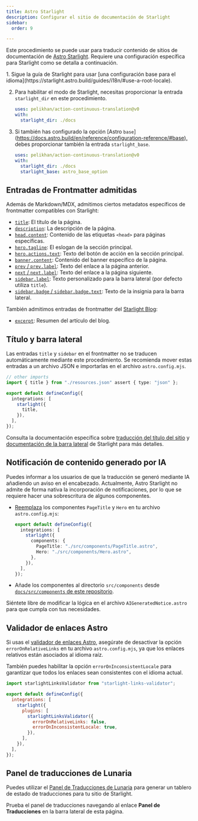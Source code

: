```yaml
---
title: Astro Starlight
description: Configurar el sitio de documentación de Starlight
sidebar:
  order: 9

---
```



Este procedimiento se puede usar para traducir contenido de sitios de documentación de [Astro Starlight](https://starlight.astro.build/). Requiere una configuración específica para Starlight como se detalla a continuación.

<Steps>
  1. Sigue la guía de Starlight para usar [una configuración base para el idioma](https://starlight.astro.build/guides/i18n/#use-a-root-locale).

  2. Para habilitar el modo de Starlight, necesitas proporcionar la entrada `starlight_dir` en este procedimiento.

     ```yaml title=".github/workflows/ct.yml" "starlight_dir: ./docs"
     uses: pelikhan/action-continuous-translation@v0
     with:
       starlight_dir: ./docs
     ```

  3. Si también has configurado la opción \[Astro `base`] ([https://docs.astro.build/en/reference/configuration-reference/#base),](https://docs.astro.build/en/reference/configuration-reference/#base\)،)
     debes proporcionar también la entrada `starlight_base`.

     ```yaml title=".github/workflows/ct.yml" "starlight_base: astro_base_option"
     uses: pelikhan/action-continuous-translation@v0
     with:
       starlight_dir: ./docs
       starlight_base: astro_base_option
     ```
</Steps>

## Entradas de Frontmatter admitidas

Además de Markdown/MDX, admitimos ciertos metadatos específicos de frontmatter compatibles con Starlight:

* [`title`](https://starlight.astro.build/reference/frontmatter/#title-required): El título de la página.
* [`description`](https://starlight.astro.build/reference/frontmatter/#description): La descripción de la página.
* [`head.content`](https://starlight.astro.build/reference/frontmatter/#head): Contenido de las etiquetas `<head>` para páginas específicas.
* [`hero.tagline`](https://starlight.astro.build/reference/frontmatter/#hero): El eslogan de la sección principal.
* [`hero.actions.text`](https://starlight.astro.build/reference/frontmatter/#hero): Texto del botón de acción en la sección principal.
* [`banner.content`](https://starlight.astro.build/reference/frontmatter/#banner): Contenido del banner específico de la página.
* [`prev` / `prev.label`](https://starlight.astro.build/reference/frontmatter/#prev): Texto del enlace a la página anterior.
* [`next` / `next.label`](https://starlight.astro.build/reference/frontmatter/#next): Texto del enlace a la página siguiente.
* [`sidebar.label`](https://starlight.astro.build/reference/frontmatter/#sidebar): Texto personalizado para la barra lateral (por defecto utiliza `title`).
* [`sidebar.badge` / `sidebar.badge.text`](https://starlight.astro.build/reference/frontmatter/#badge): Texto de la insignia para la barra lateral.

También admitimos entradas de frontmatter del [Starlight Blog](https://starlight-blog-docs.vercel.app/):

* [`excerpt`](https://starlight-blog-docs.vercel.app/guides/frontmatter/#excerpt): Resumen del artículo del blog.

## Título y barra lateral

Las entradas `title` y `sidebar` en el frontmatter no se traducen automáticamente mediante este procedimiento. Se recomienda mover estas entradas a un archivo JSON e importarlas en el archivo `astro.config.mjs`.

```ts title="astro.config.mjs" {2} /title(?=,)/
// other imports
import { title } from "./resources.json" assert { type: "json" };

export default defineConfig({
  integrations: [
    starlight({
      title,
    }),
  ],
});
```

Consulta la documentación específica sobre [traducción del título del sitio](https://starlight.astro.build/guides/i18n/#translate-the-site-title) y [documentación de la barra lateral](https://starlight.astro.build/guides/sidebar/) de Starlight para más detalles.

## Notificación de contenido generado por IA

Puedes informar a los usuarios de que la traducción se generó mediante IA añadiendo un aviso en el encabezado. Actualmente, Astro Starlight no admite de forma nativa la incorporación de notificaciones, por lo que se requiere hacer una sobrescritura de algunos componentes.

* [Reemplaza](https://starlight.astro.build/guides/overriding-components/#how-to-override) los componentes `PageTitle` y `Hero` en tu archivo `astro.config.mjs`:

  ```ts title="astro.config.mjs"
  export default defineConfig({
    integrations: [
      starlight({
        components: {
          PageTitle: "./src/components/PageTitle.astro",
          Hero: "./src/components/Hero.astro",
        },
      }),
    ],
  });
  ```

* Añade los componentes al directorio `src/components` desde [`docs/src/components` de este repositorio](https://github.com/pelikhan/action-continuous-translation/tree/main/docs/src/components).

Siéntete libre de modificar la lógica en el archivo `AIGeneratedNotice.astro` para que cumpla con tus necesidades.

## Validador de enlaces Astro

Si usas el [validador de enlaces Astro](https://github.com/HiDeoo/starlight-links-validator), asegúrate de desactivar la opción `errorOnRelativeLinks` en tu archivo `astro.config.mjs`, ya que los enlaces relativos están asociados al idioma raíz.

También puedes habilitar la opción `errorOnInconsistentLocale` para garantizar que todos los enlaces sean consistentes con el idioma actual.

```js title="astro.config.mjs" "errorOnRelativeLinks: false"
import starlightLinksValidator from "starlight-links-validator";

export default defineConfig({
  integrations: [
    starlight({
      plugins: [
        starlightLinksValidator({
          errorOnRelativeLinks: false,
          errorOnInconsistentLocale: true,
        }),
      ],
    }),
  ],
});
```

## Panel de traducciones de Lunaria

Puedes utilizar el [Panel de Traducciones de Lunaria](https://lunaria.dev/integrations/starlight/) para generar un tablero de estado de traducciones para tu sitio de Starlight.

Prueba el panel de traducciones navegando al enlace **Panel de Traducciones** en la barra lateral de esta página.
